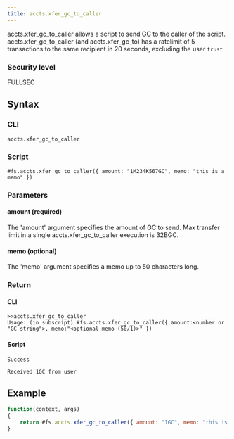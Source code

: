 ```yaml
---
title: accts.xfer_gc_to_caller
---
```


accts.xfer_gc_to_caller allows a script to send GC to the caller of the script. accts.xfer_gc_to_caller (and accts.xfer_gc_to) has a ratelimit of 5 transactions to the same recipient in 20 seconds, excluding the user `trust`

### Security level

FULLSEC

## Syntax

### CLI

```
accts.xfer_gc_to_caller
```

### Script

```
#fs.accts.xfer_gc_to_caller({ amount: "1M234K567GC", memo: "this is a memo" })
```

### Parameters

#### amount (required)

The 'amount' argument specifies the amount of GC to send. Max transfer limit in a single accts.xfer_gc_to_caller execution is 32BGC.

#### memo (optional)

The 'memo' argument specifies a memo up to 50 characters long.

### Return

#### CLI

```
>>accts.xfer_gc_to_caller
Usage: (in subscript) #fs.accts.xfer_gc_to_caller({ amount:<number or "GC string">, memo:"<optional memo (50/1)>" })
```

#### Script

```
Success

Received 1GC from user
```

## Example

```js
function(context, args)
{
	return #fs.accts.xfer_gc_to_caller({ amount: "1GC", memo: "this is a memo" })
}

```
